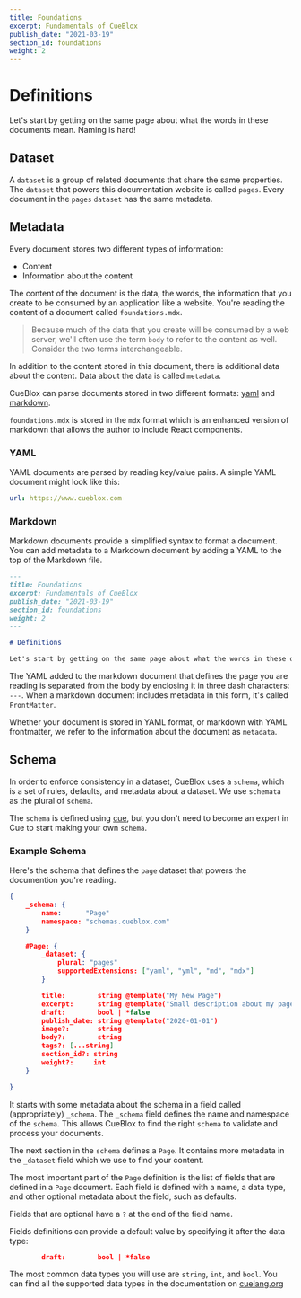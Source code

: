 ```yaml
---
title: Foundations
excerpt: Fundamentals of CueBlox
publish_date: "2021-03-19"
section_id: foundations
weight: 2
---
```


# Definitions

Let's start by getting on the same page about what the words in these documents mean. Naming is hard!

## Dataset

A `dataset` is a group of related documents that share the same properties. 
The `dataset` that powers this documentation website is called `pages`. Every document in 
the `pages` `dataset` has the same metadata.

## Metadata

Every document stores two different types of information:

* Content
* Information about the content

The content of the document is the data, the words, the information that you create 
to be consumed by an application like a website. You're reading the content of a document called
`foundations.mdx`. 

>Because much of the data that you create will be consumed by a web 
>server, we'll often use the term `body` to refer to the content as well. Consider the 
>two terms interchangeable.

In addition to the content stored in this document, there is additional data about the content.
Data about the data is called `metadata`.  

CueBlox can parse documents stored in two different formats:  [yaml](https://yaml.org/) and [markdown](https://daringfireball.net/projects/markdown/).


`foundations.mdx` is stored in the `mdx` format
which is an enhanced version of markdown that allows the author to include React components.

### YAML
YAML documents are parsed by reading key/value pairs. A simple YAML document might look like this:

```yaml
url: https://www.cueblox.com
```

### Markdown

Markdown documents provide a simplified syntax to format a document. 
You can add metadata to a Markdown document by adding a YAML to the top of the Markdown
file.

```markdown
---
title: Foundations
excerpt: Fundamentals of CueBlox
publish_date: "2021-03-19"
section_id: foundations
weight: 2
---

# Definitions

Let's start by getting on the same page about what the words in these documents mean. Naming is hard!
```
The YAML added to the markdown document that defines the page you are reading is separated
from the body by enclosing it in three dash characters: ```---```. When a markdown document 
includes metadata in this form, it's called `FrontMatter`.

Whether your document is stored in YAML format, or markdown with YAML frontmatter, we refer to 
the information about the document as `metadata`.

## Schema

In order to enforce consistency in a dataset, CueBlox uses a `schema`, which is a set of 
rules, defaults, and metadata about a dataset. We use `schemata` as the plural of `schema`.

The `schema` is defined using [cue](https://cuelang.org), but you don't need to become an 
expert in Cue to start making your own `schema`.

### Example Schema
Here's the schema that defines the `page` dataset that powers the documention you're reading.

```json
{
	_schema: {
		name:      "Page"
		namespace: "schemas.cueblox.com"
	}

	#Page: {
		_dataset: {
			plural: "pages"
			supportedExtensions: ["yaml", "yml", "md", "mdx"]
		}

		title:        string @template("My New Page")
		excerpt:      string @template("Small description about my page")
		draft:        bool | *false
		publish_date: string @template("2020-01-01")
		image?:       string
		body?:        string
		tags?: [...string]
		section_id?: string
		weight?:     int
	}

}
```

It starts with some metadata about the schema in a field called (appropriately) `_schema`.
The `_schema` field defines the name and namespace of the `schema`. This allows CueBlox to 
find the right `schema` to validate and process your documents.

The next section in the `schema` defines a `Page`. It contains more metadata in the `_dataset` field
which we use to find your content. 

The most important part of the `Page` definition is the list of fields that are defined in a `Page`
document. Each field is defined with a name, a data type, and other optional metadata about 
the field, such as defaults.

Fields that are optional have a `?` at the end of the field name.

Fields definitions can provide a default value by specifying it after the data type:
```json
        draft:        bool | *false
```

The most common data types you will use are `string`, `int`, and `bool`. You can find all
the supported data types in the documentation on [cuelang.org](https://cuelang.org)
